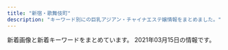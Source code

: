 ```yaml
---
title: "新宿・歌舞伎町"
description: "キーワード別にの巨乳アジアン・チャイナエステ嬢情報をまとめました。"
---
```


新着画像と新着キーワードをまとめています。
2021年03月15日の情報です。

<DmmAffiliateIns />
<KeywordTable
  shops={
    [
    {
        "url": "http://hi-msg.com/koyuki/",
        "keywords": {
            "C": 8
        },
        "station": "JR\u65b0\u5bbf\u99c5\u6771\u53e3",
        "name": "KOYUKI",
        "img_links": [
            "http://hi-msg.com/koyuki/img/head.png",
            "http://hi-msg.com/koyuki/img/botton.png",
            "http://hi-msg.com/koyuki/img/p-3.jpg",
            "http://hi-msg.com/koyuki/img/card.png",
            "http://hi-msg.com/koyuki/img/p-5.jpg",
            "http://hi-msg.com/koyuki/img/kanban4.jpg",
            "http://hi-msg.com/koyuki/img/tit.png",
            "http://hi-msg.com/koyuki/img/p-7-1.jpg",
            "http://hi-msg.com/koyuki/img/english-t5.png",
            "http://hi-msg.com/koyuki/img/p-4.jpg",
            "http://hi-msg.com/koyuki/img/re.png",
            "http://hi-msg.com/koyuki/img/english-t3.png",
            "http://hi-msg.com/koyuki/img/p-4-1.jpg",
            "http://hi-msg.com/koyuki/img/english-t1.png",
            "http://hi-msg.com/koyuki/img/p-3-1.jpg",
            "http://hi-msg.com/koyuki/img/english-t4.png",
            "http://hi-msg.com/koyuki/img/p-6-1.jpg",
            "http://hi-msg.com/koyuki/img/card-english.png",
            "http://hi-msg.com/koyuki/img/p-2-1.jpg",
            "http://hi-msg.com/koyuki/img/english-t6.png",
            "http://hi-msg.com/koyuki/img/t-2.png",
            "http://hi-msg.com/koyuki/img/p-7.jpg",
            "http://hi-msg.com/koyuki/img/p-8-1.jpg",
            "http://hi-msg.com/koyuki/img/kanban4s.jpg",
            "http://hi-msg.com/koyuki/img/t-3.png",
            "http://hi-msg.com/koyuki/img/tel.png",
            "http://hi-msg.com/koyuki/img/newstback.png",
            "http://hi-msg.com/koyuki/img/p-8.jpg",
            "http://hi-msg.com/koyuki/img/p-2.jpg",
            "http://hi-msg.com/koyuki/img/p-0.jpg",
            "http://hi-msg.com/koyuki/img/p-1.jpg",
            "http://hi-msg.com/koyuki/img/t-1.png",
            "http://hi-msg.com/koyuki/img/p-9.jpg",
            "http://hi-msg.com/koyuki/img/english-t2.png",
            "http://hi-msg.com/koyuki/img/p-10.jpg",
            "http://hi-msg.com/koyuki/img/p-11.jpg",
            "http://hi-msg.com/koyuki/img/p-6.jpg"
        ]
    },
    {
        "name": "\u6c17\u697d",
        "keywords": {
            "87": 14,
            "E": 14,
            "85": 14,
            "86": 14,
            "D": 28
        },
        "station": "JR\u65b0\u5bbf\u99c5\u897f\u53e3",
        "url": "http://yurali.oks.bz/",
        "img_links": [
            "http://yurali.oks.bz/images/kanban.jpg",
            "http://yurali.oks.bz/images/s4.jpg",
            "http://yurali.oks.bz/photos/sites/48/2020/09/2020090809340917.jpg",
            "http://yurali.oks.bz/images/room4.jpg",
            "http://yurali.oks.bz/images/s2.jpg",
            "http://yurali.oks.bz/images/acc1.jpg",
            "http://yurali.oks.bz/photos/sites/48/2020/06/2020063002493351.jpg",
            "http://yurali.oks.bz/images/content.jpg",
            "http://yurali.oks.bz/photos/sites/48/2020/09/202009080934129.jpg",
            "http://yurali.oks.bz/images/acc2.jpg",
            "http://yurali.oks.bz/images/room1.jpg",
            "http://yurali.oks.bz/photos/sites/48/2020/09/2020090809341126.jpg",
            "http://yurali.oks.bz/images/s3.jpg",
            "http://yurali.oks.bz/photos/sites/48/2020/09/2020090809341067.jpg",
            "http://yurali.oks.bz/images/mobile.jpg",
            "http://yurali.oks.bz/images/acc4.jpg",
            "http://yurali.oks.bz/images/line.jpg",
            "http://yurali.oks.bz/photos/sites/48/2020/09/2020090809341490.jpg",
            "http://yurali.oks.bz/images/s1.jpg",
            "http://yurali.oks.bz/images/s_new.png",
            "http://yurali.oks.bz/images/right.jpg",
            "http://yurali.oks.bz/images/room3.jpg",
            "http://yurali.oks.bz/images/top.jpg",
            "http://yurali.oks.bz/images/room2.jpg",
            "http://yurali.oks.bz/images/acc3.jpg"
        ]
    },
    {
        "keywords": {},
        "station": "\u897f\u6b66\u65b0\u5bbf\u99c5\u5317\u53e3",
        "url": "http://www.yu-yu.work/",
        "name": "\u7652 \u3086\u3046",
        "img_links": [
            "http://www.yu-yu.work/images/mobile.jpg",
            "http://www.yu-yu.work/images/news.jpg",
            "http://www.yu-yu.work/images/line.png",
            "http://www.yu-yu.work/img/yuina1.jpg",
            "http://www.yu-yu.work/images/int1.png",
            "http://www.yu-yu.work/images/3.jpg",
            "http://www.yu-yu.work/img/rin1.jpg",
            "http://www.yu-yu.work/images/int2.png",
            "http://www.yu-yu.work/images/sys3.jpg",
            "http://www.yu-yu.work/staff/haruka.jpg",
            "http://www.yu-yu.work/images/b2.jpg",
            "http://www.yu-yu.work/images/1.jpg",
            "http://www.yu-yu.work/images/b1.jpg",
            "http://www.yu-yu.work/staff/misaki.jpg",
            "http://www.yu-yu.work/images/sys4.jpg",
            "http://www.yu-yu.work/staff/naomi.jpg",
            "http://www.yu-yu.work/images/2.jpg",
            "http://www.yu-yu.work/img/haruka1.jpg",
            "http://www.yu-yu.work/images/head.jpg",
            "http://www.yu-yu.work/images/staff_t.jpg",
            "http://www.yu-yu.work/img/misaki1.jpg",
            "http://www.yu-yu.work/images/5.jpg",
            "http://www.yu-yu.work/img/naomi1.jpg",
            "http://www.yu-yu.work/staff/yuina.jpg",
            "http://www.yu-yu.work/images/interior_t.jpg",
            "http://www.yu-yu.work/images/sys2.jpg",
            "http://www.yu-yu.work/images/4.jpg",
            "http://www.yu-yu.work/images/info.jpg",
            "http://www.yu-yu.work/images/ac2.jpg",
            "http://www.yu-yu.work/images/sys1.jpg",
            "http://www.yu-yu.work/staff/rin.jpg",
            "http://www.yu-yu.work/images/ac1.jpg"
        ]
    },
    {
        "station": "\u65b0\u5bbf\u897f\u53e3\u99c5D5\u51fa\u53e3",
        "name": "RELAIR \uff5e\u30ea\u30ec\u30a2\uff5e",
        "keywords": {
            "C": 8
        },
        "img_links": [
            "http://in-esthe.com/relair/img/p-1-1.jpg",
            "http://in-esthe.com/relair/img/p-8.jpg",
            "http://in-esthe.com/relair/img/t-1.png",
            "http://in-esthe.com/relair/img/fla.png",
            "http://in-esthe.com/relair/img/p-1.jpg",
            "http://in-esthe.com/relair/img/twitter.png",
            "http://in-esthe.com/relair/img/head.png",
            "http://in-esthe.com/relair/img/kanban4.jpg",
            "http://in-esthe.com/relair/img/english-t5.png",
            "http://in-esthe.com/relair/img/fla2.png",
            "http://in-esthe.com/relair/img/p-3-1.jpg",
            "http://in-esthe.com/relair/img/english-t3.png",
            "http://in-esthe.com/relair/img/t-2.png",
            "http://in-esthe.com/relair/img/p-9.jpg",
            "http://in-esthe.com/relair/img/english-t1.png",
            "http://in-esthe.com/relair/img/t-3.png",
            "http://in-esthe.com/relair/img/p-2.jpg",
            "http://in-esthe.com/relair/img/english-t4.png",
            "http://in-esthe.com/relair/img/botton.png",
            "http://in-esthe.com/relair/img/tel.png",
            "http://in-esthe.com/relair/img/p-0.jpg",
            "http://in-esthe.com/relair/img/p-3.jpg",
            "http://in-esthe.com/relair/img/newstback.png",
            "http://in-esthe.com/relair/img/fla1.png",
            "http://in-esthe.com/relair/img/re.png",
            "http://in-esthe.com/relair/img/s-1.jpg",
            "http://in-esthe.com/relair/img/card-english.png",
            "http://in-esthe.com/relair/img/english-t6.png",
            "http://in-esthe.com/relair/img/p-7.jpg",
            "http://in-esthe.com/relair/img/english-t2.png"
        ],
        "url": "http://in-esthe.com/relair/"
    },
    {
        "url": "https://mens-esthe.xyz/",
        "name": "\u30b8\u30e5\u30ea\u30a2\u30f3",
        "station": "JR\u65b0\u5bbf\u99c5\u6771\u5357\u53e3",
        "img_links": [
            "https://mens-esthe.xyz/room/room-l8.jpg",
            "https://mens-esthe.xyz/staff/natsumi-s1.jpg",
            "https://mens-esthe.xyz/staff/moe-top.jpg",
            "https://inage-mensesthe.com/icon/twitter.png",
            "https://mens-esthe.xyz/images/clear.png",
            "https://mens-esthe.xyz/staff/miki-top.jpg",
            "https://mens-esthe.xyz/staff/rina-top.jpg",
            "https://mens-esthe.xyz/images/qrcode.png",
            "https://inage-mensesthe.com/icon/yelp.png",
            "https://mens-esthe.xyz/footer/footer-tel.png",
            "https://mens-esthe.xyz/room/room-l2.jpg",
            "https://mens-esthe.xyz/images/esthe3.jpg",
            "https://mens-esthe.xyz/room/room-l4.jpg",
            "https://mens-esthe.xyz/staff/kana-l1.jpg",
            "https://inage-mensesthe.com/icon/facebook.png",
            "https://mens-esthe.xyz/images/esthe2.jpg",
            "https://mens-esthe.xyz/footer/footer-staff.png",
            "https://mens-esthe.xyz/images/esthe1.jpg",
            "https://mens-esthe.xyz/staff/natsumi-l1.jpg",
            "https://inage-mensesthe.com/link/relaku_salon.jpg",
            "https://mens-esthe.xyz/staff/miki-s1.jpg",
            "https://mens-esthe.xyz/room/room-l6.jpg",
            "https://mens-esthe.xyz/room/room-l1.jpg",
            "https://mens-esthe.xyz/staff/kana-top.jpg",
            "https://mens-esthe.xyz/staff/moe-s1.jpg",
            "https://mens-esthe.xyz/room/room-l5.jpg",
            "https://mens-esthe.xyz/staff/natsumi-top.jpg",
            "https://mens-esthe.xyz/staff/nami-l1.jpg",
            "https://mens-esthe.xyz/footer/footer-line.png",
            "https://mens-esthe.xyz/icon/twitter.png",
            "https://mens-esthe.xyz/staff/miki-l1.jpg",
            "https://mens-esthe.xyz/staff/rina-s1.jpg",
            "https://mens-esthe.xyz/icon/line.png",
            "https://inage-mensesthe.com/icon/line.png",
            "https://mens-esthe.xyz/room/room-l7.jpg",
            "https://mens-esthe.xyz/images/main1.jpg",
            "https://mens-esthe.xyz/staff/rina-l1.jpg",
            "https://mens-esthe.xyz/images/header3.png",
            "https://mens-esthe.xyz/staff/kana-s1.jpg",
            "https://mens-esthe.xyz/icon/yelp.png",
            "https://mens-esthe.xyz/room/room-l3.jpg",
            "https://mens-esthe.xyz/images/esthe4.jpg",
            "https://mens-esthe.xyz/icon/facebook.png",
            "https://mens-esthe.xyz/staff/moe-l1.jpg",
            "https://mens-esthe.xyz/images/main-sp.jpg",
            "https://mens-esthe.xyz/staff/nami-top.jpg",
            "https://mens-esthe.xyz/staff/nami-s1.jpg"
        ],
        "keywords": {
            "85": 7,
            "86": 28,
            "D": 28,
            "88": 7
        }
    },
    {
        "station": "JR\u65b0\u5bbf\u99c5\u897f\u53e3",
        "name": "Fairy Girl",
        "img_links": [
            "http://fairy-girl.work/staff/hitomi.jpg",
            "http://fairy-girl.work/staff/kiki.jpg",
            "http://fairy-girl.work/img/hitomi1.jpg",
            "http://fairy-girl.work/images/int1.jpg",
            "http://fairy-girl.work/staff/rara.jpg",
            "http://fairy-girl.work/images/8.jpg",
            "http://fairy-girl.work/images/ac1.jpg",
            "http://fairy-girl.work/images/mobile.jpg",
            "http://fairy-girl.work/staff/misa.jpg",
            "http://fairy-girl.work/images/9.jpg",
            "http://fairy-girl.work/img/mari1.jpg",
            "http://fairy-girl.work/staff/mari.jpg",
            "http://fairy-girl.work/img/eri2.jpg",
            "http://fairy-girl.work/images/bana0404_4.png",
            "http://fairy-girl.work/images/10.jpg",
            "http://fairy-girl.work/img/rara1.jpg",
            "http://fairy-girl.work/staff/kana.jpg",
            "http://fairy-girl.work/images/7.jpg",
            "http://fairy-girl.work/images/sys1.jpg",
            "http://fairy-girl.work/images/2.jpg",
            "http://fairy-girl.work/images/3.jpg",
            "http://fairy-girl.work/staff/eri.jpg",
            "http://fairy-girl.work/images/interior_t.jpg",
            "http://fairy-girl.work/images/12.jpg",
            "http://fairy-girl.work/images/5.jpg",
            "http://fairy-girl.work/images/tr.jpg",
            "http://fairy-girl.work/images/1.jpg",
            "http://fairy-girl.work/img/kiki1.jpg",
            "http://fairy-girl.work/img/kana1.jpg",
            "http://fairy-girl.work/staff/yuki.jpg",
            "http://fairy-girl.work/images/line.png",
            "http://fairy-girl.work/img/yuki1.jpg",
            "http://fairy-girl.work/img/yuyu1.jpg",
            "http://fairy-girl.work/img/misa1.jpg",
            "http://fairy-girl.work/images/ac2.jpg",
            "http://fairy-girl.work/images/sys2.jpg",
            "http://fairy-girl.work/images/staff_t.jpg",
            "http://fairy-girl.work/staff/yuyu.jpg",
            "http://fairy-girl.work/img/kiki2.jpg",
            "http://fairy-girl.work/images/news.jpg",
            "http://fairy-girl.work/img/rika1.jpg",
            "http://fairy-girl.work/images/int2.jpg",
            "http://fairy-girl.work/images/11.jpg",
            "http://fairy-girl.work/images/6.jpg",
            "http://fairy-girl.work/img/rina1.jpg",
            "http://fairy-girl.work/staff/rina.jpg",
            "http://fairy-girl.work/staff/rika.jpg",
            "http://fairy-girl.work/img/eri1.jpg"
        ],
        "url": "http://fairy-girl.work/",
        "keywords": {}
    },
    {
        "url": "https://shinjuku-mensesthe.com/",
        "img_links": [
            "https://shinjuku-mensesthe.com/link/mens-esthe.png",
            "https://shinjuku-mensesthe.com/images/main-top.jpg",
            "https://shinjuku-mensesthe.com/staff/seira-s1.jpg",
            "https://shinjuku-mensesthe.com/images/main-sp.jpg",
            "https://shinjuku-mensesthe.com/massage/2021/02/02/%E5%90%8D%E7%A7%B0%E6%9C%AA%E8%A8%AD%E5%AE%9A-2.jpg",
            "https://shinjuku-mensesthe.com/staff/kana-l1.jpg",
            "https://shinjuku-mensesthe.com/menu/home.png",
            "https://shinjuku-mensesthe.com/images/qrcode.png",
            "https://shinjuku-mensesthe.com/images/footer-r.png",
            "https://shinjuku-mensesthe.com/staff/seira-l1.jpg",
            "https://shinjuku-mensesthe.com/staff/shiori-s1.jpg",
            "https://shinjuku-mensesthe.com/staff/arisa-s1.jpg",
            "https://shinjuku-mensesthe.com/2020/01/23/sakura-s1.jpg",
            "https://shinjuku-mensesthe.com/staff/yume-s1.jpg",
            "https://shinjuku-mensesthe.com/menu/staff.png",
            "https://shinjuku-mensesthe.com/icon/twitter.png",
            "https://shinjuku-mensesthe.com/massage/2020/07/31/covit19.jpg",
            "https://scdn.line-apps.com/n/line_add_friends/btn/ja.png",
            "https://shinjuku-mensesthe.com/staff/kana-s1.jpg",
            "https://shinjuku-mensesthe.com/button/staff.png",
            "https://shinjuku-mensesthe.com/images/header3.png",
            "https://shinjuku-mensesthe.com/icon/facebook.png",
            "https://shinjuku-mensesthe.com/staff/yumi-l1.jpg",
            "https://shinjuku-mensesthe.com/massage/2020/10/21/risa-s1.jpg",
            "https://shinjuku-mensesthe.com/2019/12/15/sayuri-s2.jpg",
            "https://shinjuku-mensesthe.com/images/camp.png",
            "https://shinjuku-mensesthe.com/images/top3.jpg",
            "https://shinjuku-mensesthe.com/icon/line.png",
            "https://shinjuku-mensesthe.com/menu/info.png",
            "https://shinjuku-mensesthe.com/staff/yume-l1.jpg",
            "https://shinjuku-mensesthe.com/menu/blog.png",
            "https://shinjuku-mensesthe.com/images/footer-l.png",
            "https://shinjuku-mensesthe.com/staff/arisa-l1.jpg",
            "https://shinjuku-mensesthe.com/images/top2.jpg",
            "https://shinjuku-mensesthe.com/massage/2020/10/05/yuki-s1.jpg",
            "https://shinjuku-mensesthe.com/massage/2020/08/16/riri-s1.jpg",
            "https://shinjuku-mensesthe.com/images/clear.png",
            "https://shinjuku-mensesthe.com/icon/yelp.png",
            "https://shinjuku-mensesthe.com/room/room-l2.jpg",
            "https://shinjuku-mensesthe.com/massage/2020/09/14/hana-s1.jpg",
            "https://shinjuku-mensesthe.com/button/blog.png",
            "https://shinjuku-mensesthe.com/staff/yumi-s1.jpg",
            "https://shinjuku-mensesthe.com/images/main-small.jpg",
            "https://shinjuku-mensesthe.com/button/home.png",
            "https://shinjuku-mensesthe.com/room/room-l3.jpg",
            "https://shinjuku-mensesthe.com/room/room-l4.jpg",
            "https://shinjuku-mensesthe.com/images/top1.jpg",
            "https://shinjuku-mensesthe.com/room/room-l1.jpg",
            "https://shinjuku-mensesthe.com/2020/01/23/miki-s1.jpg",
            "https://shinjuku-mensesthe.com/images/flower.png",
            "https://shinjuku-mensesthe.com/massage/2020/07/31/ai-s2.jpg"
        ],
        "name": "\u5915\u9727 \u3086\u3046\u304e\u308a",
        "station": "JR\u65b0\u5bbf\u99c5\u6771\u53e3",
        "keywords": {
            "F": 1
        }
    },
    {
        "name": "\u30d4\u30e5\u30a2\u30ea\u30be\u30fc\u30c8II",
        "url": "http://pure-resort.tyo.cm/",
        "img_links": [],
        "keywords": {},
        "station": "JR\u65b0\u5bbf\u99c5\u6771\u53e3"
    },
    {
        "img_links": [
            "http://sakura-relax.net/images/tel.png",
            "http://sakura-relax.net/images/kan.jpg",
            "http://sakura-relax.net/images/cg06.jpg",
            "http://sakura-relax.net/link/menlog.jpg",
            "http://sakura-relax.net/images/cg03.jpg",
            "http://sakura-relax.net/images/cg07.jpg",
            "http://sakura-relax.net/images/top-img01.png",
            "http://sakura-relax.net/images/top-img02.png",
            "http://sakura-relax.net/images/qrc.png",
            "http://sakura-relax.net/images/cg04.jpg"
        ],
        "name": "\u697d\u697d-\u30e9\u30af\u30e9\u30af-",
        "station": "\u65b0\u5bbf\u4e09\u4e01\u76ee\u99c5E1\u51fa\u53e3",
        "url": "http://sakura-relax.net/",
        "keywords": {
            "E": 8,
            "87": 8,
            "C": 8,
            "86": 4,
            "85": 4
        }
    },
    {
        "name": "\u30aa\u30fc\u30ed\u30e9",
        "img_links": [
            "https://aurora.iest.info/images/room1.jpg",
            "https://aurora.iest.info/photos/sites/13/2020/12/2020122614271778.jpeg",
            "https://aurora.iest.info/photos/sites/13/2021/01/2021011317502475.jpeg",
            "https://aurora.iest.info/photos/sites/13/2021/03/202103111245580.jpeg",
            "https://aurora.iest.info/images/info_sp.png",
            "https://aurora.iest.info/photos/sites/13/2020/11/2020110420084826.jpeg",
            "https://aurora.iest.info/photos/sites/13/2021/02/202102272340470-600x802.jpeg",
            "https://aurora.iest.info/photos/sites/13/2021/02/2021020517033067.jpeg",
            "https://aurora.iest.info/photos/sites/13/2021/01/2021011713121341.jpeg",
            "https://aurora.iest.info/photos/sites/13/2021/03/202103102340277-600x800.jpeg",
            "https://aurora.iest.info/photos/sites/13/2021/02/2021022019361522.jpeg",
            "https://aurora.iest.info/photos/sites/13/2021/01/2021011317231918.jpeg",
            "https://aurora.iest.info/photos/sites/13/2020/09/2020090701592721.jpeg",
            "https://aurora.iest.info/images/room2.jpg",
            "https://aurora.iest.info/photos/sites/13/2021/02/2021022307194651.jpeg",
            "https://aurora.iest.info/photos/sites/13/2021/03/202103102340277.jpeg",
            "https://aurora.iest.info/photos/sites/13/2021/03/2021030913020871-506x900.jpeg",
            "https://aurora.iest.info/photos/sites/13/2021/02/2021022418070455.jpeg",
            "https://aurora.iest.info/images/head_tel.png",
            "https://aurora.iest.info/photos/sites/13/2021/01/2021011516351593.jpeg",
            "https://aurora.iest.info/photos/sites/13/2020/12/2020122614542669.jpeg",
            "https://aurora.iest.info/images/room4.jpg",
            "https://aurora.iest.info/photos/sites/13/2020/12/2020122614062046.jpeg",
            "https://aurora.iest.info/images/side_mobile.jpg",
            "https://aurora.iest.info/images/room3.jpg",
            "https://aurora.iest.info/photos/sites/13/2021/03/2021031518412882-600x799.jpeg",
            "https://aurora.iest.info/photos/sites/13/2021/01/202101031920028.jpeg",
            "https://aurora.iest.info/photos/sites/13/2020/10/2020101018384481.jpeg",
            "https://aurora.iest.info/photos/sites/13/2021/03/2021031518412882.jpeg",
            "https://aurora.iest.info/photos/sites/13/2021/03/2021030912533842.jpeg",
            "https://aurora.iest.info/photos/sites/13/2020/11/2020111207401521.jpeg",
            "https://aurora.iest.info/photos/sites/13/2021/03/202103111245580-506x900.jpeg",
            "https://aurora.iest.info/photos/sites/13/2020/10/2020100900362277.jpeg"
        ],
        "station": "JR\u65b0\u5bbf\u99c5\u6771\u53e3\u30fb\u6b4c\u821e\u4f0e\u753a",
        "url": "https://aurora.iest.info/",
        "keywords": {
            "F": 82,
            "84": 122,
            "C": 427,
            "87": 61,
            "86": 448,
            "\u4e73": 63,
            "D": 143,
            "85": 549,
            "\u5de8\u4e73": 42,
            "E": 204,
            "90": 61
        }
    },
    {
        "url": "http://sweety-est.tokyo/",
        "name": "sweet-\u30b9\u30a6\u30a3\u30fc\u30c8-",
        "keywords": {
            "87": 2,
            "D": 2,
            "86": 14,
            "E": 8
        },
        "station": "JR\u65b0\u5bbf\u99c5\u897f\u53e3",
        "img_links": [
            "http://sweety-est.tokyo/images/cg02.jpg",
            "http://sweety-est.tokyo/images/r5.jpg",
            "http://sweety-est.tokyo/images/kan.jpg",
            "http://sweety-est.tokyo/images/slider-img003.jpg",
            "http://sweety-est.tokyo/images/a1.jpg",
            "http://sweety-est.tokyo/images/cg06.jpg",
            "http://sweety-est.tokyo/images/a6.jpg",
            "http://sweety-est.tokyo/images/cg04.jpg",
            "http://sweety-est.tokyo/images/a5.jpg",
            "http://sweety-est.tokyo/images/b-tel.png",
            "http://sweety-est.tokyo/images/slider-img001.jpg",
            "http://sweety-est.tokyo/images/r1.jpg",
            "http://sweety-est.tokyo/images/r2.jpg",
            "http://sweety-est.tokyo/images/a2.jpg",
            "http://sweety-est.tokyo/images/tit-sub4.jpg",
            "http://sweety-est.tokyo/images/tit-sub5.jpg",
            "http://sweety-est.tokyo/images/kan1.jpg",
            "http://sweety-est.tokyo/images/slider-img002.jpg",
            "http://sweety-est.tokyo/images/r4.jpg",
            "http://sweety-est.tokyo/images/m3.jpg",
            "http://sweety-est.tokyo/images/b-online.png",
            "http://sweety-est.tokyo/images/cg08.jpg",
            "http://sweety-est.tokyo/images/m2.jpg",
            "http://sweety-est.tokyo/images/tit-sub6.jpg",
            "http://sweety-est.tokyo/images/r6.jpg",
            "http://sweety-est.tokyo/images/cg05.jpg",
            "http://sweety-est.tokyo/images/tit-sub2.jpg",
            "http://sweety-est.tokyo/images/m4.jpg",
            "http://sweety-est.tokyo/images/cg01.jpg",
            "http://sweety-est.tokyo/images/tit-sub3.jpg",
            "http://sweety-est.tokyo/images/a4.jpg",
            "http://sweety-est.tokyo/images/sys.jpg",
            "http://sweety-est.tokyo/images/cg011.jpg",
            "http://sweety-est.tokyo/images/cg07.jpg",
            "http://sweety-est.tokyo/images/a8.jpg",
            "http://sweety-est.tokyo/link/menlog.jpg",
            "http://sweety-est.tokyo/images/m1.jpg",
            "http://sweety-est.tokyo/images/qr.jpg",
            "http://sweety-est.tokyo/images/r3.jpg",
            "http://sweety-est.tokyo/images/a3.jpg",
            "http://sweety-est.tokyo/images/cg03.jpg",
            "http://sweety-est.tokyo/images/a7.jpg",
            "http://sweety-est.tokyo/images/tit-sub1.jpg"
        ]
    },
    {
        "img_links": [
            "http://clear-es.net/my_work/images/pic1.png",
            "http://clear-es.net/uploads/2aa97908694153fb149943f0b8445352.jpg",
            "http://clear-es.net/images/index_18.jpg",
            "http://clear-es.net/yamituki-n/uploads/images/rena02.jpg",
            "http://clear-es.net/uploads/e1133a4ba0f8c81f9d272f5793bda380.jpg",
            "http://clear-es.net/images/index_15.jpg",
            "http://clear-es.net/images/index_19.jpg",
            "http://clear-es.net/images/index_04.jpg",
            "http://clear-es.net/images/service_11.jpg",
            "http://clear-es.net/images/index_17.jpg",
            "http://clear-es.net/yamituki-n/uploads/images/juri01s.jpg",
            "http://clear-es.net/images/index_03.jpg",
            "http://clear-es.net/images/index_26.jpg",
            "http://clear-es.net/images/gallery_11.jpg",
            "http://clear-es.net/images/index_06.jpg",
            "http://clear-es.net/images/index_27.jpg",
            "http://clear-es.net/images/girls_13.jpg",
            "http://clear-es.net/images/index_23.jpg",
            "http://clear-es.net/images/index_25.jpg",
            "http://clear-es.net/images/index_09.jpg",
            "http://clear-es.net/uploads/deba56537604611ac3b8da004b92d809.jpg",
            "http://clear-es.net/uploads/7553669390f1cc93427a4f6ad33b4668.jpg",
            "http://clear-es.net/images/index_12.jpg",
            "http://clear-es.net/uploads/cec0ed392fe00d8e3ff867c0625809e6.jpg",
            "http://clear-es.net/images/index_13.jpg",
            "http://clear-es.net/images/index_05.jpg",
            "http://clear-es.net/yamituki-n/uploads/images/mika03s.jpg",
            "http://clear-es.net/images/index_20.jpg",
            "http://clear-es.net/yamituki-n/uploads/images/mmexport1576417470781.jpg",
            "http://clear-es.net/uploads/22c8968348a9acc2dfc9ab0aecb09c27.jpg",
            "http://clear-es.net/images/girls_03.jpg",
            "http://clear-es.net/images/koko_1.jpg",
            "http://clear-es.net/images/index_28_01.jpg",
            "http://clear-es.net/images/index_24.jpg",
            "http://clear-es.net/images/index_08.jpg",
            "http://clear-es.net/uploads/c1f6d0346f5cb109ac62c21a58c7deff.jpg",
            "http://clear-es.net/images/index_14.jpg",
            "http://clear-es.net/yamituki-n/uploads/images/yui01.jpg",
            "http://clear-es.net/uploads/09bdd5637edec4bfa3d47a7e9874640b.jpg",
            "http://clear-es.net/uploads/10299154955d10c3b815a5638a35a934.jpg",
            "http://clear-es.net/images/index_11.jpg",
            "http://clear-es.net/images/girls_11.jpg",
            "http://clear-es.net/images/index_28.jpg",
            "http://clear-es.net/uploads/f426bd85a8f6a9eac87e55b2d44c4bd5.jpg",
            "http://clear-es.net/uploads/a62d7f24a5b9a4fd5aeef678eb24ef4b.jpg",
            "http://clear-es.net/images/index_02.jpg",
            "http://clear-es.net/images/index_07.jpg",
            "http://clear-es.net/images/index_10.jpg",
            "http://clear-es.net/images/index_21.jpg",
            "http://clear-es.net/yamituki-n/uploads/images/rena01.jpg",
            "http://clear-es.net/uploads/97eb17743f96fd7f0551aab0bedd5e6f.jpg",
            "http://clear-es.net/images/index_01.jpg"
        ],
        "station": "\u897f\u6b66\u65b0\u5bbf\u99c5\u5317\u53e3",
        "keywords": {
            "90": 2,
            "86": 2,
            "C": 1,
            "F": 1,
            "87": 2,
            "89": 1,
            "88": 4,
            "E": 1,
            "D": 8
        },
        "url": "http://clear-es.net/",
        "name": "CLEAR-\u30af\u30ea\u30a2-"
    },
    {
        "img_links": [
            "http://fairy.este88.com/images/mika1.jpg",
            "http://fairy.este88.com/images/r01.jpg",
            "http://fairy.este88.com/img/mika1.jpg",
            "http://fairy.este88.com/images/koyuki1.jpg",
            "http://fairy.este88.com/images/r02.jpg",
            "http://fairy.este88.com/gals/risa1.jpg",
            "http://fairy.este88.com/img/koyuki1.jpg",
            "http://fairy.este88.com/gals/sayuri1.jpg",
            "http://fairy.este88.com/img/kaori1.jpg",
            "http://fairy.este88.com/gals/koko1.jpg",
            "http://fairy.este88.com/gals/nnana1.jpg",
            "http://fairy.este88.com/images/kaori1.jpg",
            "http://fairy.este88.com/img/kixyoko1.jpg",
            "http://fairy.este88.com/images/kixyoko1.jpg",
            "http://fairy.este88.com/images/momo1.jpg",
            "http://fairy.este88.com/images/ph1.jpg",
            "http://fairy.este88.com/images/r04.jpg",
            "http://fairy.este88.com/img/momo1.jpg"
        ],
        "station": "\u897f\u6b66\u65b0\u5bbf\u99c5\u5317\u53e3",
        "name": "fairy\u30d5\u30a7\u30a2\u30ea\u30fc",
        "url": "http://fairy.este88.com/",
        "keywords": {}
    },
    {
        "name": "\u30c6\u30bb\u30e9-Tethera-",
        "station": "JR\u65b0\u5bbf\u99c5\u6771\u53e3",
        "keywords": {
            "D": 20,
            "E": 10
        },
        "url": "http://aroma-massage.red/",
        "img_links": [
            "http://aroma-massage.red/images/int.jpg",
            "http://aroma-massage.red/images/option.jpg",
            "http://aroma-massage.red/images/cg5.jpg",
            "http://aroma-massage.red/images/cg3.jpg",
            "http://aroma-massage.red/images/sta1.jpg",
            "http://aroma-massage.red/images/sta4.jpg",
            "http://aroma-massage.red/images/sysl.jpg",
            "http://aroma-massage.red/images/sta6.jpg",
            "http://aroma-massage.red/images/cg4.jpg",
            "http://aroma-massage.red/images/cg2.jpg",
            "http://aroma-massage.red/images/cg6.jpg",
            "http://aroma-massage.red/images/acb.jpg",
            "http://aroma-massage.red/images/fbt.jpg",
            "http://aroma-massage.red/images/card.jpg",
            "http://aroma-massage.red/images/creditcard.jpg",
            "http://aroma-massage.red/images/sta5.jpg",
            "http://aroma-massage.red/images/sta2.jpg",
            "http://aroma-massage.red/images/cg1.jpg",
            "http://aroma-massage.red/images/stal.jpg",
            "http://aroma-massage.red/images/sta3.jpg",
            "http://aroma-massage.red/images/qr.jpg",
            "http://aroma-massage.red/images/nft.jpg",
            "http://aroma-massage.red/images/tm.png",
            "http://aroma-massage.red/images/kan.jpg",
            "http://aroma-massage.red/images/toph.png",
            "http://aroma-massage.red/images/fbb.jpg"
        ]
    },
    {
        "url": "http://crystal-est.net/",
        "station": "JR\u65b0\u5bbf\u99c5\u6771\u53e3",
        "img_links": [
            "http://crystal-est.net/uploads/crystal/2017/03/treatment2.png",
            "http://crystal-est.net/uploads/crystal/2017/03/subvisual_magazine1.png",
            "http://crystal-est.net/uploads/crystal/2018/07/wechatimg26.jpeg",
            "http://ruby-es.com/uploads/rubyes/2017/02/img_info_06.png",
            "http://crystal-est.net/uploads/crystal/images/no-photo.jpg",
            "http://crystal-est.net/uploads/crystal/2018/07/wechatimg31.jpeg",
            "http://crystal-est.net/uploads/crystal/2017/03/subvisual_enquete1.png",
            "http://crystal-est.net/uploads/crystal/images/xing.png",
            "http://crystal-est.net/uploads/crystal/2017/04/line2.png",
            "http://crystal-est.net/uploads/crystal/2017/03/bnr_side_042.png",
            "http://ruby-es.com/uploads/rubyes/2017/02/img_info_05.png",
            "http://crystal-est.net/uploads/crystal/2017/03/bnr_side_052.png",
            "http://crystal-est.net/uploads/crystal/2017/04/leftmovie.png",
            "http://ruby-es.com/uploads/rubyes/2017/02/img_info_01.png",
            "http://crystal-est.net/uploads/crystal/2018/07/wechatimg94.jpeg",
            "http://crystal-est.net/uploads/crystal/2017/03/r1.jpg",
            "http://crystal-est.net/uploads/crystal/images/subvisual_staff.png",
            "http://crystal-est.net/uploads/crystal/2017/03/subvisual_qa.png",
            "http://ruby-es.com/uploads/rubyes/2017/02/img_info_02.png",
            "http://crystal-est.net/uploads/crystal/2017/03/r3.jpg",
            "http://crystal-est.net/uploads/crystal/2018/05/webwxgetmsgimg.jpeg",
            "http://crystal-est.net/uploads/crystal/2017/02/ameba.jpg",
            "http://crystal-est.net/uploads/crystal/2018/07/wechatimg125.jpeg",
            "http://crystal-est.net/uploads/crystal/2017/03/bnr_side_032.png",
            "http://crystal-est.net/uploads/crystal/2017/04/bnr_side_01.png",
            "http://crystal-est.net/uploads/crystal/2017/03/subvisual_contact.png",
            "http://ruby-es.com/uploads/rubyes/2017/02/img_info_04.png",
            "http://ruby-es.com/uploads/rubyes/2017/02/img_info_03.png",
            "http://crystal-est.net/uploads/crystal/2017/03/btn_top_03.png",
            "http://crystal-est.net/uploads/crystal/2017/02/wifi.jpg",
            "http://crystal-est.net/uploads/crystal/2018/08/wechatimg49.jpeg",
            "http://crystal-est.net/uploads/crystal/2017/03/subvisual_info.png",
            "http://crystal-est.net/uploads/crystal/2018/08/wechatimg51.jpeg",
            "http://crystal-est.net/uploads/crystal/2017/03/bnr_side_credit1.png",
            "http://crystal-est.net/uploads/crystal/2017/03/ruby6.png",
            "http://crystal-est.net/uploads/crystal/2017/03/btn_top_02.png",
            "http://crystal-est.net/uploads/crystal/2020/12/img_6902.jpg",
            "http://crystal-est.net/uploads/crystal/2017/03/btn_top_01.png",
            "http://crystal-est.net/uploads/crystal/2017/07/yuyu2.jpeg",
            "http://crystal-est.net/uploads/crystal/2017/03/icon_flower.png",
            "http://crystal-est.net/uploads/crystal/2017/03/subvisual_reserve.png",
            "http://crystal-est.net/uploads/crystal/images/p01.png",
            "http://crystal-est.net/uploads/crystal/2018/07/wechatimg30.jpeg",
            "http://crystal-est.net/uploads/crystal/2017/04/web.png",
            "http://crystal-est.net/uploads/crystal/2017/03/subvisual_link.png",
            "http://crystal-est.net/uploads/crystal/2020/11/tel.jpg",
            "http://crystal-est.net/uploads/crystal/2020/12/img_6830.jpg",
            "http://crystal-est.net/uploads/crystal/images/icon_flower.png",
            "http://crystal-est.net/uploads/crystal/2017/03/r4.jpg",
            "http://crystal-est.net/uploads/crystal/2017/03/r2.jpg",
            "http://crystal-est.net/uploads/crystal/2018/05/mayu1.jpeg"
        ],
        "name": "\u30af\u30ea\u30b9\u30bf\u30eb",
        "keywords": {
            "C": 1
        }
    },
    {
        "name": "\u65b0\u5bbf\u6975\u4e0a\u30e1\u30f3\u30ba\u30a8\u30b9\u30c6",
        "keywords": {},
        "img_links": [],
        "url": "https://gokujo.iest.info/",
        "station": "JR\u65b0\u5bbf\u99c5"
    },
    {
        "name": "\u7fbd\u8863\uff5e\u306f\u3054\u308d\u3082\uff5e",
        "station": "JR\u65b0\u5bbf\u99c5\u6771\u53e3\u30fb\u6b4c\u821e\u4f0e\u753a",
        "img_links": [
            "https://static.wixstatic.com/media/1f1430_f4c9cbbcc36c44f1a8be8eb3138b0b46~mv2.jpg",
            "https://static.wixstatic.com/media/1f1430_f16ba939f42f47d688a43ba736f9d100~mv2.jpg",
            "https://static.wixstatic.com/media/1f1430_7ff5719c25b243d18c7fb6db890677f9~mv2.jpg",
            "https://static.wixstatic.com/media/1f1430_b6622178bf9c45a68912520b4b2de175~mv2.png",
            "https://static.wixstatic.com/media/1f1430_04f93cdec45f4c4e8d0fa69dc26b3e38~mv2.jpg",
            "https://static.wixstatic.com/media/1f1430_27c850c6656448c68b705e2a69f8d3e0~mv2.png",
            "https://static.wixstatic.com/media/1f1430_8e7ae52f03b14e31be6ff7b1038f2896~mv2.jpg",
            "https://static.wixstatic.com/media/1f1430_d0a7ae614e0b423886aa6d1beca9a87a~mv2.jpg",
            "https://static.wixstatic.com/media/1f1430_c572ee153c0c46e096e6301fe82e2f11~mv2.jpg",
            "https://static.wixstatic.com/media/1f1430_d824a82ebc40424facf31978d80b293b~mv2.png",
            "https://static.wixstatic.com/media/1f1430_184f66b9eb914c26b47be78d54152284~mv2.jpg",
            "https://static.wixstatic.com/media/1f1430_2511e8409a39492bab1eeffd58a5eb1f~mv2.jpg",
            "https://static.wixstatic.com/media/1f1430_e11d2a49cf1a4130a10a3e09053a46fc~mv2.png",
            "https://static.wixstatic.com/media/1f1430_704c1cfac22b4288a4aaa588c496ab40~mv2.jpg",
            "https://static.wixstatic.com/media/1f1430_c48456140f404f1eb9a47dfd01d1d032~mv2.jpg",
            "https://static.wixstatic.com/media/1f1430_0ea86bd4429f44fa96f0a1277a1c2d6e~mv2.jpg",
            "https://static.wixstatic.com/media/1f1430_d26df1a13af049c9a7afeac5e58c5323~mv2.jpg",
            "https://static.wixstatic.com/media/1f1430_4ef445c14af547ffb085a4c73252e22c~mv2.jpg",
            "https://static.wixstatic.com/media/1f1430_c12fa837f18643e8a167f283f823ecd9~mv2.jpg",
            "https://static.wixstatic.com/media/1f1430_e5113a1a86b8410db0438745823a2d2c~mv2.png",
            "https://static.wixstatic.com/media/1f1430_4b2c5243bdbe40858057386a16dce231~mv2.png",
            "https://static.wixstatic.com/media/1f1430_890ca68d29e04e7a8c96e4198a653ed3~mv2.jpg",
            "https://static.wixstatic.com/media/1f1430_5b6db55133674387b978465361d1f5af~mv2.jpg"
        ],
        "keywords": {},
        "url": "https://www.hagoromo.tokyo/"
    },
    {
        "name": "\u7652\u3057\u306e\u5bbf",
        "url": "http://aes-aroma.com/",
        "keywords": {
            "C": 17
        },
        "station": "JR\u65b0\u5bbf\u99c5\u5357\u53e3",
        "img_links": [
            "http://aes-aroma.com/pic/head.png",
            "http://aes-aroma.com/img/ttl_staff.png",
            "http://aes-aroma.com/staff/mimi/01.jpg",
            "http://aes-aroma.com/staff/nana/01.jpg",
            "http://aes-aroma.com/staff/yoko/01.jpg",
            "http://aes-aroma.com/img/ttl_rec.png",
            "http://aes-aroma.com/staff/yoko/02.jpg",
            "http://aes-aroma.com/staff/ai/01.jpg",
            "http://aes-aroma.com/staff/kaori/01.jpg",
            "http://aes-aroma.com/staff/koko/01.jpg",
            "http://aes-aroma.com/staff/miki/01.jpg",
            "http://aes-aroma.com/i/files/homeimg.jpg",
            "http://aes-aroma.com/img/ttl_pickup.png",
            "http://aes-aroma.com/img/ttl_tnew.png",
            "http://aes-aroma.com/staff/haru/01.jpg",
            "http://aes-aroma.com/img/ttl_mobile.png"
        ]
    },
    {
        "keywords": {},
        "url": "http://www.night.ne.jp/tokyo/gyoen/",
        "name": "\u5fa1\u82d1 -\u304e\u3087\u3048\u3093-",
        "img_links": [
            "http://www.night.ne.jp/nightnet/img/4.jpg",
            "http://www.night.ne.jp/nightnet/img/14.jpg",
            "http://www.night.ne.jp/nightnet/img/16.jpg",
            "http://www.night.ne.jp/_format/W/img/index_enter_1.jpg",
            "http://www.night.ne.jp/tokyo/gyoen/img/qr_code.jpg",
            "http://www.night.ne.jp/tokyo/gyoen/img/index_view.jpg",
            "http://www.night.ne.jp/tokyo/gyoen/img/skill_2.jpg",
            "http://www.night.ne.jp/nightnet/img/8.jpg",
            "http://www.night.ne.jp/nightnet/img/6.jpg",
            "http://www.night.ne.jp/nightnet/img/11.jpg",
            "http://www.night.ne.jp/nightnet/img/12a.jpg",
            "http://www.night.ne.jp/nightnet/img/3.jpg",
            "http://www.night.ne.jp/tokyo/gyoen/img/view_4.jpg",
            "http://www.night.ne.jp/tokyo/gyoen/img/view_3.jpg",
            "http://www.night.ne.jp/tokyo/gyoen/img/index.jpg",
            "http://www.night.ne.jp/_format/W/img/whats_skill.jpg",
            "http://www.night.ne.jp/nightnet/img/5.jpg",
            "http://www.night.ne.jp/nightnet/img/17.jpg",
            "http://www.night.ne.jp/tokyo/gyoen/img/skill_1.jpg",
            "http://www.night.ne.jp/nightnet/img/10.jpg",
            "http://www.night.ne.jp/_format/W/img/whats_news.jpg",
            "http://www.night.ne.jp/tokyo/gyoen/img/skill_3.jpg",
            "http://www.night.ne.jp/nightnet/img/1.jpg",
            "http://www.night.ne.jp/nightnet/img/2.jpg",
            "http://www.night.ne.jp/tokyo/gyoen/img/view_1.jpg",
            "http://www.night.ne.jp/_format/W/img/whats_view.jpg",
            "http://www.night.ne.jp/tokyo/gyoen/img/index_top.jpg",
            "http://www.night.ne.jp/nightnet/img/7.jpg",
            "http://www.night.ne.jp/tokyo/gyoen/img/view_2.jpg",
            "http://www.night.ne.jp/nightnet/img/9.jpg",
            "http://www.night.ne.jp/nightnet/img/15.jpg",
            "http://www.night.ne.jp/tokyo/gyoen/img/index_skill.jpg",
            "http://www.night.ne.jp/nightnet/img/13.jpg"
        ],
        "station": "\u65b0\u5bbf\u5fa1\u82d1\u524d\u99c53\u756a\u51fa\u53e3"
    }
]
}
/>
<DmmAffiliateScript />
